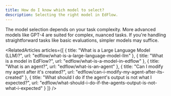 ```yaml
---
title: How do I know which model to select?
description: Selecting the right model in EdFlow.
---
```



The model selection depends on your task complexity. More advanced models like GPT-4 are suited for complex, nuanced tasks. If you're handling straightforward tasks like basic evaluations, simpler models may suffice.


<Content />

<RelatedArticles articles={[
  {
    title: "What is a Large Language Model (LLM)?",
    url: "edflow/what-is-a-large-language-model-llm"
  },
  {
    title: "What is a model in EdFlow?",
    url: "edflow/what-is-a-model-in-edflow"
  },
  {
    title: "What is an agent?",
    url: "edflow/what-is-an-agent"
  },
  {
    title: "Can I modify my agent after it's created?",
    url: "edflow/can-i-modify-my-agent-after-its-created"
  },
  {
    title: "What should I do if the agent's output is not what I expected?",
    url: "edflow/what-should-i-do-if-the-agents-output-is-not-what-i-expected"
  }
]} />
